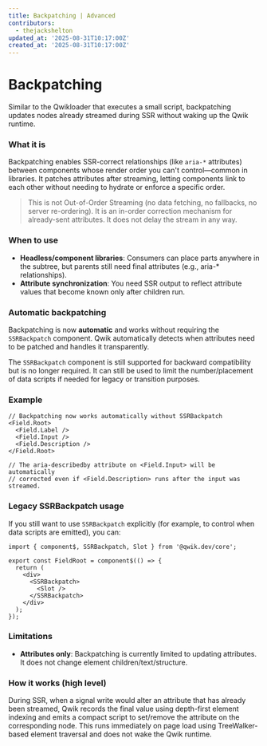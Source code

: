```yaml
---
title: Backpatching | Advanced
contributors:
  - thejackshelton
updated_at: '2025-08-31T10:17:00Z'
created_at: '2025-08-31T10:17:00Z'
---
```


# Backpatching

Similar to the Qwikloader that executes a small script, backpatching updates nodes already streamed during SSR without waking up the Qwik runtime.

### What it is

Backpatching enables SSR-correct relationships (like `aria-*` attributes) between components whose render order you can't control—common in libraries. It patches attributes after streaming, letting components link to each other without needing to hydrate or enforce a specific order.

> This is not Out-of-Order Streaming (no data fetching, no fallbacks, no server re-ordering). It is an in-order correction mechanism for already-sent attributes. It does not delay the stream in any way.

### When to use

- **Headless/component libraries**: Consumers can place parts anywhere in the subtree, but parents still need final attributes (e.g., aria-* relationships).
- **Attribute synchronization**: You need SSR output to reflect attribute values that become known only after children run.

### Automatic backpatching

Backpatching is now **automatic** and works without requiring the `SSRBackpatch` component. Qwik automatically detects when attributes need to be patched and handles it transparently.

The `SSRBackpatch` component is still supported for backward compatibility but is no longer required. It can still be used to limit the number/placement of data scripts if needed for legacy or transition purposes.

### Example

```tsx
// Backpatching now works automatically without SSRBackpatch
<Field.Root>
  <Field.Label />
  <Field.Input />
  <Field.Description />
</Field.Root>

// The aria-describedby attribute on <Field.Input> will be automatically
// corrected even if <Field.Description> runs after the input was streamed.
```

### Legacy SSRBackpatch usage

If you still want to use `SSRBackpatch` explicitly (for example, to control when data scripts are emitted), you can:

```tsx
import { component$, SSRBackpatch, Slot } from '@qwik.dev/core';

export const FieldRoot = component$(() => {
  return (
    <div>
      <SSRBackpatch>
        <Slot />
      </SSRBackpatch>
    </div>
  );
});
```

### Limitations

- **Attributes only**: Backpatching is currently limited to updating attributes. It does not change element children/text/structure.

### How it works (high level)

During SSR, when a signal write would alter an attribute that has already been streamed, Qwik records the final value using depth-first element indexing and emits a compact script to set/remove the attribute on the corresponding node. This runs immediately on page load using TreeWalker-based element traversal and does not wake the Qwik runtime.

